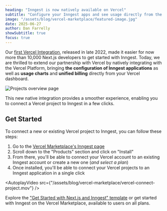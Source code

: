```yaml
---
heading: "Inngest is now natively available on Vercel"
subtitle: "Configure your Inngest apps and see usage directly from the Vercel dashboard"
image: "/assets/blog/vercel-marketplace/featured-image.jpg"
date: 2025-06-27
author: Dan Farrelly
showSubtitle: true
focus: true
---
```


Our [first Vercel Integration](/blog/vercel-integration), released in late 2022, made it easier for now more than 10,000 Next.js developers to get started with Inngest.
Today, we are thrilled to extend our partnership with Vercel by natively integrating with the Vercel Platform, bringing **the configuration
of Inngest applications** as well as **usage charts** and **unified billing** directly from your Vercel dashboard.


![Projects overview page](/assets/blog/vercel-marketplace/integration-projects-overview.png)

This new native integration provides a smoother experience, enabling you to connect a Vercel project to Inngest in a few clicks.


## Get Started

To connect a new or existing Vercel project to Inngest, you can follow these steps:

1. Go to the [Vercel Marketplace's Inngest page](https://vercel.com/inngest/~/integrations/inngest)
2. Scroll down to the "Products" section and click on "Install"
3. From there, you'll be able to connect your Vercel account to an existing Inngest account or create a new one (_and select a plan_)
4. Once installed, you'll be able to connect your Vercel projects to an Inngest application in a single click


<AutoplayVideo src={"/assets/blog/vercel-marketplace/vercel-connect-project.mov"} />


Explore the ["Get Started with Next.js and Inngest" template](!!!TODO!!!) or get started with Inngest on the Vercel Marketplace, available to users on all plans.








